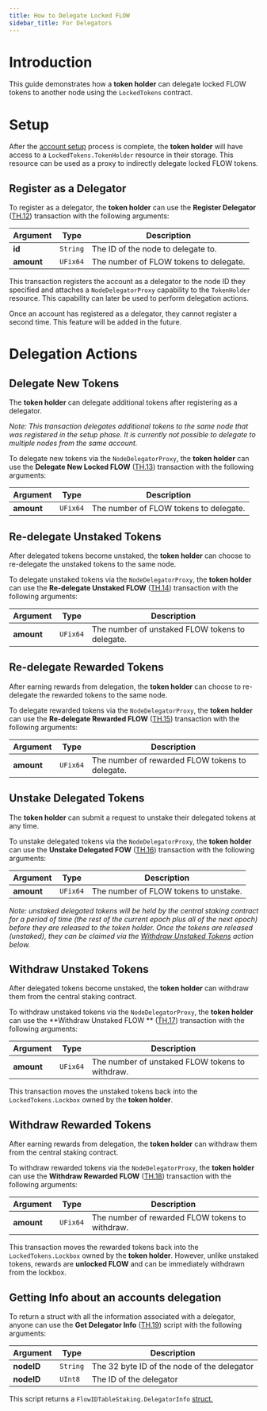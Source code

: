```yaml
---
title: How to Delegate Locked FLOW
sidebar_title: For Delegators
---
```


# Introduction

This guide demonstrates how a **token holder** can delegate locked FLOW tokens to 
another node using the `LockedTokens` contract.

# Setup

After the [account setup](../setup) process is complete, 
the **token holder** will have access to a `LockedTokens.TokenHolder` resource in their storage.
This resource can be used as a proxy to indirectly delegate locked FLOW tokens.

## Register as a Delegator

To register as a delegator, the **token holder** can use the **Register Delegator** ([TH.12](../transactions/#token-holder))
transaction with the following arguments:

| Argument   | Type     | Description |
|------------|----------|-------------|
| **id**     | `String` | The ID of the node to delegate to. |
| **amount** | `UFix64` | The number of FLOW tokens to delegate. |

This transaction registers the account as a delegator to the node ID they specified
and attaches a `NodeDelegatorProxy` capability to the `TokenHolder` resource. 
This capability can later be used to perform delegation actions.

Once an account has registered as a delegator, they cannot register a second time.
This feature will be added in the future.

# Delegation Actions

## Delegate New Tokens

The **token holder** can delegate additional tokens after registering as a delegator. 

_Note: This transaction delegates additional tokens to the same node that was registered in the setup phase.
It is currently not possible to delegate to multiple nodes from the same account._

To delegate new tokens via the `NodeDelegatorProxy`, 
the **token holder** can use the **Delegate New Locked FLOW** ([TH.13](../transactions/#token-holder)) 
transaction with the following arguments:

| Argument   | Type     | Description |
|------------|----------|-------------|
| **amount** | `UFix64` | The number of FLOW tokens to delegate. |

## Re-delegate Unstaked Tokens

After delegated tokens become unstaked, the **token holder** can choose to re-delegate the unstaked tokens to the same node.

To delegate unstaked tokens via the `NodeDelegatorProxy`, 
the **token holder** can use the **Re-delegate Unstaked FLOW** ([TH.14](../transactions/#token-holder))
transaction with the following arguments:

| Argument   | Type     | Description |
|------------|----------|-------------|
| **amount** | `UFix64` | The number of unstaked FLOW tokens to delegate. |

## Re-delegate Rewarded Tokens

After earning rewards from delegation, the **token holder** can choose to re-delegate the rewarded tokens to the same node.

To delegate rewarded tokens via the `NodeDelegatorProxy`, 
the **token holder** can use the **Re-delegate Rewarded FLOW** ([TH.15](../transactions/#token-holder))
transaction with the following arguments:

| Argument   | Type     | Description |
|------------|----------|-------------|
| **amount** | `UFix64` | The number of rewarded FLOW tokens to delegate. |

## Unstake Delegated Tokens

The **token holder** can submit a request to unstake their delegated tokens at any time.

To unstake delegated tokens via the `NodeDelegatorProxy`, 
the **token holder** can use the **Unstake Delegated FOW** ([TH.16](../transactions/#token-holder))
transaction with the following arguments:

| Argument   | Type     | Description |
|------------|----------|-------------|
| **amount** | `UFix64` | The number of FLOW tokens to unstake. |

_Note: unstaked delegated tokens will be held by the central staking contract for a period of time 
(the rest of the current epoch plus all of the next epoch) before they are 
released to the token holder. Once the tokens are released (unstaked), 
they can be claimed via the [Withdraw Unstaked Tokens](#withdraw-unstaked-tokens) action below._

## Withdraw Unstaked Tokens

After delegated tokens become unstaked, the **token holder** can withdraw them from the central staking contract.

To withdraw unstaked tokens via the `NodeDelegatorProxy`, 
the **token holder** can use the **Withdraw Unstaked FLOW ** ([TH.17](../transactions/#token-holder))
transaction with the following arguments:

| Argument   | Type     | Description |
|------------|----------|-------------|
| **amount** | `UFix64` | The number of unstaked FLOW tokens to withdraw. |

This transaction moves the unstaked tokens back into the `LockedTokens.Lockbox` owned by the **token holder**.

## Withdraw Rewarded Tokens

After earning rewards from delegation, the **token holder** can withdraw them from the central staking contract.

To withdraw rewarded tokens via the `NodeDelegatorProxy`, 
the **token holder** can use the **Withdraw Rewarded FLOW** ([TH.18](../transactions/#token-holder))
transaction with the following arguments:

| Argument   | Type     | Description |
|------------|----------|-------------|
| **amount** | `UFix64` | The number of rewarded FLOW tokens to withdraw. |

This transaction moves the rewarded tokens back into the `LockedTokens.Lockbox` owned by the **token holder**. 
However, unlike unstaked tokens, rewards are **unlocked FLOW** and can be immediately withdrawn from the lockbox.

## Getting Info about an accounts delegation

To return a struct with all the information associated with a delegator, anyone
can use the **Get Delegator Info** ([TH.19](../transactions/#token-holder)) script with the following arguments:

| Argument   | Type     | Description |
|------------|----------|-------------|
| **nodeID** | `String` | The 32 byte ID of the node of the delegator |
| **nodeID** | `UInt8` | The ID of the delegator |

This script returns a `FlowIDTableStaking.DelegatorInfo` [struct.](https://github.com/onflow/flow-core-contracts/blob/master/contracts/FlowIDTableStaking.cdc#L348)

